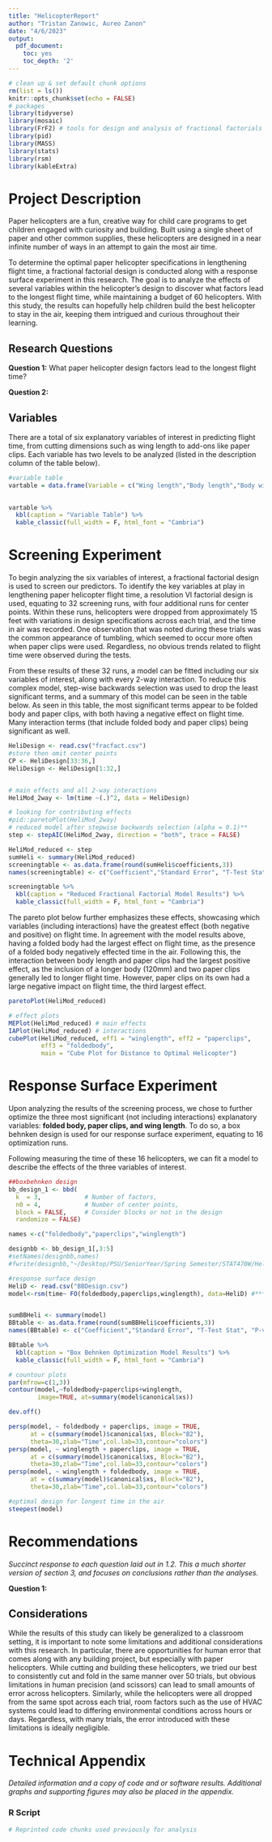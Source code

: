 ```yaml
---
title: "HelicopterReport"
author: "Tristan Zanowic, Aureo Zanon"
date: "4/6/2023"
output:
  pdf_document:
    toc: yes
    toc_depth: '2'
---
```


```r
# clean up & set default chunk options
rm(list = ls())
knitr::opts_chunk$set(echo = FALSE)
# packages
library(tidyverse) 
library(mosaic)  
library(FrF2) # tools for design and analysis of fractional factorials
library(pid)
library(MASS)
library(stats)
library(rsm)
library(kableExtra)
```


# Project Description

Paper helicopters are a fun, creative way for child care programs to get children engaged with curiosity and building. Built using a single sheet of paper and other common supplies, these helicopters are designed in a near infinite number of ways in an attempt to gain the most air time. 

To determine the optimal paper helicopter specifications in lengthening flight time, a fractional factorial design is conducted along with a response surface experiment in this research. The goal is to analyze the effects of several variables within the helicopter’s design to discover what factors lead to the longest flight time, while maintaining a budget of 60 helicopters. With this study, the results can hopefully help children build the best helicopter to stay in the air, keeping them intrigued and curious throughout their learning. 

## Research Questions


**Question 1:** What paper helicopter design factors lead to the longest flight time?

**Question 2:**  



## Variables

There are a total of six explanatory variables of interest in predicting flight time, from cutting dimensions such as wing length to add-ons like paper clips. Each variable has two levels to be analyzed (listed in the description column of the table below).

```r
#variable table
vartable = data.frame(Variable = c("Wing length","Body length","Body width","Paper clips","Folded wings","Folded body","Time"), Type = c("Explanatory","Explanatory","Explanatory","Explanatory","Explanatory","Explanatory", "Response"), Description = c("Length of wings (70mm or 120mm)", "Length of body (70mm or 120mm)", "Width of body (35mm or 50mm)", "No. of paper clips (0 or 2)", "Are wings folded (no or yes)", "Is the body folded (no or yes)", "Time in air (seconds)"))
   

vartable %>%
  kbl(caption = "Variable Table") %>%
  kable_classic(full_width = F, html_font = "Cambria") 
```


# Screening Experiment

To begin analyzing the six variables of interest, a fractional factorial design is used to screen our predictors. To identify the key variables at play in lengthening paper helicopter flight time, a resolution VI factorial design is used, equating to 32 screening runs, with four additional runs for center points. Within these runs, helicopters were dropped from approximately 15 feet with variations in design specifications across each trial, and the time in air was recorded. One observation that was noted during these trials was the common appearance of tumbling, which seemed to occur more often when paper clips were used. Regardless, no obvious trends related to flight time were observed during the tests.

From these results of these 32 runs, a model can be fitted including our six variables of interest, along with every 2-way interaction. To reduce this complex model, step-wise backwards selection was used to drop the least significant terms, and a summary of this model can be seen in the table below. As seen in this table, the most significant terms appear to be folded body and paper clips, with both having a negative effect on flight time. Many interaction terms (that include folded body and paper clips) being significant as well.

```r
HeliDesign <- read.csv("fracfact.csv")
#store then omit center points 
CP <- HeliDesign[33:36,]
HeliDesign <- HeliDesign[1:32,]


# main effects and all 2-way interactions
HeliMod_2way <- lm(time ~(.)^2, data = HeliDesign)

# looking for contributing effects
#pid::paretoPlot(HeliMod_2way)
# reduced model after stepwise backwards selection (alpha = 0.1)**
step <- stepAIC(HeliMod_2way, direction = "both", trace = FALSE)

HeliMod_reduced <- step
sumHeli <- summary(HeliMod_reduced)
screeningtable <- as.data.frame(round(sumHeli$coefficients,3))
names(screeningtable) <- c("Coefficient","Standard Error", "T-Test Stat", "P-value")

screeningtable %>%
  kbl(caption = "Reduced Fractional Factorial Model Results") %>%
  kable_classic(full_width = F, html_font = "Cambria") 
```

The pareto plot below further emphasizes these effects, showcasing which variables (including interactions) have the greatest effect (both negative and positive) on flight time. In agreement with the model results above, having a folded body had the largest effect on flight time, as the presence of a folded body negatively effected time in the air. Following this, the interaction between body length and paper clips had the largest positive effect, as the inclusion of a longer body (120mm) and two paper clips generally led to longer flight time. However, paper clips on its own had a large negative impact on flight time, the third largest effect.

```r
paretoPlot(HeliMod_reduced)
```


```r
# effect plots
MEPlot(HeliMod_reduced) # main effects
IAPlot(HeliMod_reduced) # interactions
cubePlot(HeliMod_reduced, eff1 = "winglength", eff2 = "paperclips", 
         eff3 = "foldedbody",
         main = "Cube Plot for Distance to Optimal Helicopter")
```

# Response Surface Experiment

Upon analyzing the results of the screening process, we chose to further optimize the three most significant (not including interactions) explanatory variables: **folded body, paper clips, and wing length**. To do so, a box behnken design is used for our response surface experiment, equating to 16 optimization runs. 

Following measuring the time of these 16 helicopters, we can fit a model to describe the effects of the three variables of interest.

```r
##boxbehnken design
bb_design_1 <- bbd(
  k  = 3,            # Number of factors,
  n0 = 4,            # Number of center points,
  block = FALSE,     # Consider blocks or not in the design 
  randomize = FALSE)

names <-c("foldedbody","paperclips","winglength")

designbb <- bb_design_1[,3:5]
#setNames(designbb,names)
#fwrite(designbb,"~/Desktop/PSU/SeniorYear/Spring Semester/STAT470W/HeliFFD/BBDesign.csv")

#response surface design
HeliD <- read.csv("BBDesign.csv")
model<-rsm(time~ FO(foldedbody,paperclips,winglength), data=HeliD) #***


sumBBHeli <- summary(model)
BBtable <- as.data.frame(round(sumBBHeli$coefficients,3))
names(BBtable) <- c("Coefficient","Standard Error", "T-Test Stat", "P-value")

BBtable %>%
  kbl(caption = "Box Behnken Optimization Model Results") %>%
  kable_classic(full_width = F, html_font = "Cambria") 
```


```r
# countour plots
par(mfrow=c(1,3))
contour(model,~foldedbody+paperclips+winglength, 
        image=TRUE, at=summary(model$canonical$xs))

dev.off()

persp(model, ~ foldedbody + paperclips, image = TRUE,
      at = c(summary(model)$canonical$xs, Block="B2"),
      theta=30,zlab="Time",col.lab=33,contour="colors")
persp(model, ~ winglength + paperclips, image = TRUE,
      at = c(summary(model)$canonical$xs, Block="B2"),
      theta=30,zlab="Time",col.lab=33,contour="colors")
persp(model, ~ winglength + foldedbody, image = TRUE,
      at = c(summary(model)$canonical$xs, Block="B2"),
      theta=30,zlab="Time",col.lab=33,contour="colors")

#optimal design for longest time in the air
steepest(model)

```

# Recommendations 

*Succinct response to each question laid out in 1.2.  This a much shorter version of section 3, and focuses on conclusions rather than the analyses.*

**Question 1:**  


## Considerations

While the results of this study can likely be generalized to a classroom setting, it is important to note some limitations and additional considerations with this research. In particular, there are opportunities for human error that comes along with any building project, but especially with paper helicopters. While cutting and building these helicopters, we tried our best to consistently cut and fold in the same manner over 50 trials, but obvious limitations in human precision (and scissors) can lead to small amounts of error across helicopters. Similarly, while the helicopters were all dropped from the same spot across each trial, room factors such as the use of HVAC systems could lead to differing environmental conditions across hours or days. Regardless, with many trials, the error introduced with these limitations is ideally negligible. 

# Technical Appendix  

*Detailed information and a copy of code and or software results.  Additional graphs and supporting figures may also be placed in the appendix.*


### R Script
```r
# Reprinted code chunks used previously for analysis
```